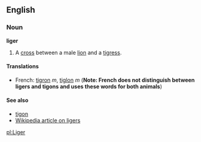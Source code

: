 ==English==
===Noun===
'''liger'''

#A [[cross]] between a male [[lion]] and a [[tigress]].

====Translations====
*French: [[tigron]] ''m'', [[tiglon]] ''m'' ('''Note: French does not distinguish between ligers and tigons and uses these words for both animals''')

====See also====
*[[tigon]]
*[[w:Liger|Wikipedia article on ligers]]

[[pl:Liger]]